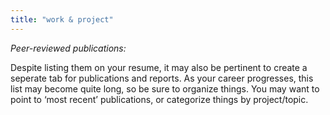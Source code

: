 ```yaml
---
title: "work & project"
---
```


*Peer-reviewed publications:*

Despite listing them on your resume, it may also be pertinent to create a seperate tab for publications and reports. As your career progresses, this list may become quite long, so be sure to organize things. You may want to point to 'most recent' publications, or categorize things by project/topic. 